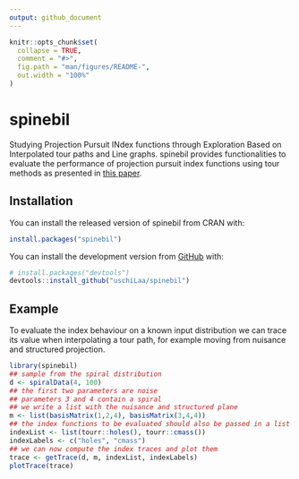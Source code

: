 ```yaml
---
output: github_document
---
```


<!-- README.md is generated from README.Rmd. Please edit that file -->

```r
knitr::opts_chunk$set(
  collapse = TRUE,
  comment = "#>",
  fig.path = "man/figures/README-",
  out.width = "100%"
)
```
# spinebil

<!-- badges: start -->
<!-- badges: end -->

Studying Projection Pursuit INdex functions through Exploration Based on Interpolated tour paths and Line graphs.
spinebil provides functionalities to evaluate the performance of projection pursuit index functions using tour methods as presented in [this paper](https://arxiv.org/abs/1902.00181).

## Installation
You can install the released version of spinebil from CRAN with:

```r
install.packages("spinebil")
```

You can install the development version from [GitHub](https://github.com/) with:

``` r
# install.packages("devtools")
devtools::install_github("uschiLaa/spinebil")
```
## Example

To evaluate the index behaviour on a known input distribution we can trace its value when interpolating a tour path, for example moving from nuisance and structured projection.

```r
library(spinebil)
## sample from the spiral distribution
d <- spiralData(4, 100)
## the first two parameters are noise
## parameters 3 and 4 contain a spiral
## we write a list with the nuisance and structured plane
m <- list(basisMatrix(1,2,4), basisMatrix(3,4,4))
## the index functions to be evaluated should also be passed in a list
indexList <- list(tourr::holes(), tourr::cmass())
indexLabels <- c("holes", "cmass")
## we can now compute the index traces and plot them
trace <- getTrace(d, m, indexList, indexLabels)
plotTrace(trace)
```

